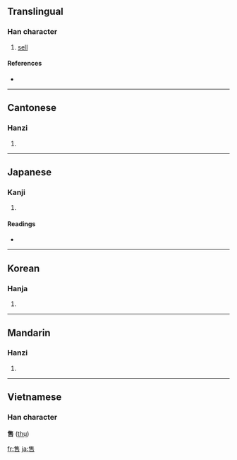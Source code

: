 ==Translingual==

===Han character===
{{Han char|rn=30|rad=口|as=08|sn=11|four=2060<sub>1</sub>|canj=人土口 (OGR)}}

# [[sell]]

====References====
* {{Han ref|kx=0193.150|dkj=03760|dj=0413.160|hdz=10642.060|uh=552E|ud=21806|bh=B0E2|bd=45282}}

----

==Cantonese==

===Hanzi===
{{yue-hanzi|jyut=|y=sau6}}

# {{defn|Cantonese}}

----

==Japanese==

===Kanji===
{{ja-kanji|grade=|rs=口08}}

# {{defn|Japanese}}

====Readings====
* {{ja-readings|on=[[しゅう]] (shū)|kun=[[うる]] (uru)}}

----

==Korean==

===Hanja===
{{ko-hanja|hangeul=수|rv=su|mr=su}}

# {{defn|Korean}}

----

==Mandarin==

===Hanzi===
{{cmn-hanzi|pin=[[shòu]] ([[shou4]])|wg=shou<sup>4</sup>}}

# {{defn|Mandarin}}

----

==Vietnamese==
===Han character===
'''售''' ([[thụ]])

[[fr:售]]
[[ja:售]]